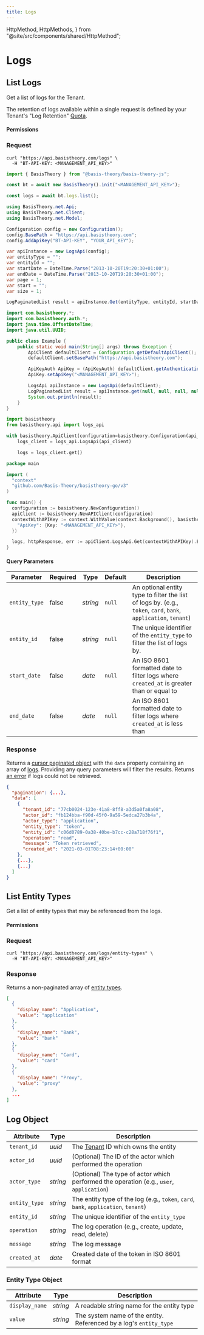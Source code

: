 ```yaml
---
title: Logs
---
```



  HttpMethod,
  HttpMethods,
} from "@site/src/components/shared/HttpMethod";

# Logs

## List Logs

Get a list of logs for the Tenant.

The retention of logs available within a single request is defined by your Tenant's "Log Retention" [Quota](/docs/api/rate-limits#default-quotas).

<HttpMethod
  method={HttpMethods.GET}
  endpoint="https://api.basistheory.com/logs"
/>

#### Permissions

<Permission content="log:read" />

### Request

<Tabs className="bt-tabs" groupId="languages">
  <TabItem value="shell" label="cURL">

```shell showLineNumbers
curl "https://api.basistheory.com/logs" \
  -H "BT-API-KEY: <MANAGEMENT_API_KEY>"
```

  </TabItem>
  <TabItem value="javascript" label="JavaScript">

```javascript showLineNumbers
import { BasisTheory } from "@basis-theory/basis-theory-js";

const bt = await new BasisTheory().init("<MANAGEMENT_API_KEY>");

const logs = await bt.logs.list();
```

  </TabItem>
  <TabItem value="csharp" label="C#">

```csharp showLineNumbers
using BasisTheory.net.Api;
using BasisTheory.net.Client;
using BasisTheory.net.Model;

Configuration config = new Configuration();
config.BasePath = "https://api.basistheory.com";
config.AddApiKey("BT-API-KEY", "YOUR_API_KEY");

var apiInstance = new LogsApi(config);
var entityType = "";
var entityId = "";
var startDate = DateTime.Parse("2013-10-20T19:20:30+01:00");
var endDate = DateTime.Parse("2013-10-20T19:20:30+01:00");
var page = 1;
var start = "";
var size = 1;

LogPaginatedList result = apiInstance.Get(entityType, entityId, startDate, endDate, page, start, size);
```

  </TabItem>
  <TabItem value="java" label="Java">

```java showLineNumbers
import com.basistheory.*;
import com.basistheory.auth.*;
import java.time.OffsetDateTime;
import java.util.UUID;

public class Example {
    public static void main(String[] args) throws Exception {
        ApiClient defaultClient = Configuration.getDefaultApiClient();
        defaultClient.setBasePath("https://api.basistheory.com");

        ApiKeyAuth ApiKey = (ApiKeyAuth) defaultClient.getAuthentication("ApiKey");
        ApiKey.setApiKey("<MANAGEMENT_API_KEY>");

        LogsApi apiInstance = new LogsApi(defaultClient);
        LogPaginatedList result = apiInstance.get(null, null, null, null, null, null);
        System.out.println(result);
    }
}
```

  </TabItem>
  <TabItem value="python" label="Python">

```python showLineNumbers
import basistheory
from basistheory.api import logs_api

with basistheory.ApiClient(configuration=basistheory.Configuration(api_key="<MANAGEMENT_API_KEY>")) as api_client:
    logs_client = logs_api.LogsApi(api_client)

    logs = logs_client.get()
```

  </TabItem>
  <TabItem value="go" label="Go">

```go showLineNumbers
package main

import (
  "context"
  "github.com/Basis-Theory/basistheory-go/v3"
)

func main() {
  configuration := basistheory.NewConfiguration()
  apiClient := basistheory.NewAPIClient(configuration)
  contextWithAPIKey := context.WithValue(context.Background(), basistheory.ContextAPIKeys, map[string]basistheory.APIKey{
    "ApiKey": {Key: "<MANAGEMENT_API_KEY>"},
  })

  logs, httpResponse, err := apiClient.LogsApi.Get(contextWithAPIKey).Execute()
}
```

  </TabItem>
</Tabs>

#### Query Parameters

| Parameter     | Required | Type     | Default | Description                                                                                                    |
| ------------- | -------- | -------- | ------- | -------------------------------------------------------------------------------------------------------------- |
| `entity_type` | false    | _string_ | `null`  | An optional entity type to filter the list of logs by. (e.g., `token`, `card`, `bank`, `application`, `tenant`) |
| `entity_id`   | false    | _string_ | `null`  | The unique identifier of the `entity_type` to filter the list of logs by.                                      |
| `start_date`  | false    | _date_   | `null`  | An ISO 8601 formatted date to filter logs where `created_at` is greater than or equal to                       |
| `end_date`    | false    | _date_   | `null`  | An ISO 8601 formatted date to filter logs where `created_at` is less than                                      |

### Response

Returns a [cursor paginated object](/docs/api/pagination#cursor-pagination-object) with the `data` property containing an array of [logs](#log-object). Providing any query parameters will filter the results. Returns [an error](/docs/api/errors) if logs could not be retrieved.

```json showLineNumbers
{
  "pagination": {...},
  "data": [
    {
      "tenant_id": "77cb0024-123e-41a8-8ff8-a3d5a0fa8a08",
      "actor_id": "fb124bba-f90d-45f0-9a59-5edca27b3b4a",
      "actor_type": "application",
      "entity_type": "token",
      "entity_id": "c06d0789-0a38-40be-b7cc-c28a718f76f1",
      "operation": "read",
      "message": "Token retrieved",
      "created_at": "2021-03-01T08:23:14+00:00"
    },
    {...},
    {...}
  ]
}
```

## List Entity Types

Get a list of entity types that may be referenced from the logs.

<HttpMethod
  method={HttpMethods.GET}
  endpoint="https://api.basistheory.com/logs/entity-types"
/>

#### Permissions

<Permission content="log:read" />

### Request

```shell showLineNumbers
curl "https://api.basistheory.com/logs/entity-types" \
  -H "BT-API-KEY: <MANAGEMENT_API_KEY>"
```

### Response

Returns a non-paginated array of [entity types](#entity-type-object).

```json showLineNumbers
[
  {
    "display_name": "Application",
    "value": "application"
  },
  {
    "display_name": "Bank",
    "value": "bank"
  },
  {
    "display_name": "Card",
    "value": "card"
  },
  {
    "display_name": "Proxy",
    "value": "proxy"
  },
  ...
]
```

## Log Object

| Attribute     | Type     | Description                                                                             |
| ------------- | -------- | --------------------------------------------------------------------------------------- |
| `tenant_id`   | _uuid_   | The [Tenant](#tenants) ID which owns the entity                                         |
| `actor_id`    | _uuid_   | (Optional) The ID of the actor which performed the operation                            |
| `actor_type`  | _string_ | (Optional) The type of actor which performed the operation (e.g., `user`, `application`) |
| `entity_type` | _string_ | The entity type of the log (e.g., `token`, `card`, `bank`, `application`, `tenant`)      |
| `entity_id`   | _string_ | The unique identifier of the `entity_type`                                              |
| `operation`   | _string_ | The log operation (e.g., create, update, read, delete)                                   |
| `message`     | _string_ | The log message                                                                         |
| `created_at`  | _date_   | Created date of the token in ISO 8601 format                                            |

### Entity Type Object

| Attribute      | Type     | Description                                                        |
| -------------- | -------- | ------------------------------------------------------------------ |
| `display_name` | _string_ | A readable string name for the entity type                         |
| `value`        | _string_ | The system name of the entity. Referenced by a log's `entity_type` |
